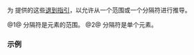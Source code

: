 {{title|{{tt|std::ranges::join_with_view}} 的推导指引}}
{{cpp/ranges/join_with_view/navbar}}

{{dcl begin}}
{{dcl header|ranges}}
{{dcl|num=1|since=c++23|1=
template&lt; class R, class P &gt;
join_with_view( R&amp;&amp;, P&amp;&amp; ) -&gt; join_with_view&lt;views::all_t&lt;R&gt;, views::all_t&lt;P&gt;&gt;;
}}
{{dcl|num=2|since=c++23|1=
template&lt; class R &gt;
join_with_view( R&amp;&amp;, ranges::range_value_t&lt;ranges::range_reference_t&lt;R&gt;&gt; )
    -&gt; join_with_view&lt;views::all_t&lt;R&gt;,
                      ranges::single_view&lt;
                          ranges::range_value_t&lt;ranges::range_reference_t&lt;R&gt;&gt;&gt;;
}}
{{dcl end}}

为 {{rlpt|/|join_with_view}} 提供的这些[[cpp/language/class template argument deduction|退到指引]]，以允许从一个范围或一个分隔符进行推导。

@1@ 分隔符是元素的范围。
@2@ 分隔符是单个元素。

===示例===
{{example
|code=
|output=
}}

{{langlinks|de|en|es|ja|ru}}